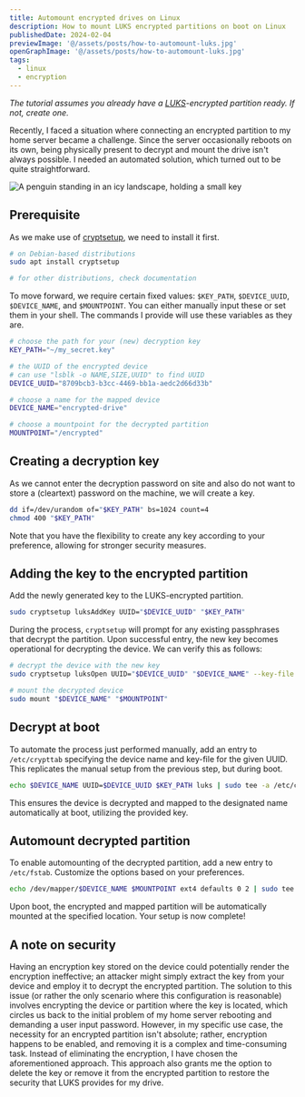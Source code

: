 ```yaml
---
title: Automount encrypted drives on Linux
description: How to mount LUKS encrypted partitions on boot on Linux
publishedDate: 2024-02-04
previewImage: '@/assets/posts/how-to-automount-luks.jpg'
openGraphImage: '@/assets/posts/how-to-automount-luks.jpg'
tags:
  - linux
  - encryption
---
```


_The tutorial assumes you already have a [LUKS](https://en.wikipedia.org/wiki/Linux_Unified_Key_Setup)-encrypted partition ready. If not, create one._

Recently, I faced a situation where connecting an encrypted partition to my home server became a challenge. Since the server occasionally reboots on its own, being physically present to decrypt and mount the drive isn't always possible. I needed an automated solution, which turned out to be quite straightforward.


<Image src={PreviewImage} class="sm:w-2/3 w-4/5 my-0 mx-auto" data-img-embed alt="A penguin standing in an icy landscape, holding a small key" loading="eager"/>

## Prerequisite

As we make use of [cryptsetup](https://gitlab.com/cryptsetup/cryptsetup), we need to install it first.

```bash
# on Debian-based distributions
sudo apt install cryptsetup

# for other distributions, check documentation
```

To move forward, we require certain fixed values: `$KEY_PATH`, `$DEVICE_UUID`, `$DEVICE_NAME`, and `$MOUNTPOINT`. You can either manually input these or set them in your shell. The commands I provide will use these variables as they are.

```bash
# choose the path for your (new) decryption key
KEY_PATH="~/my_secret.key"

# the UUID of the encrypted device
# can use "lsblk -o NAME,SIZE,UUID" to find UUID
DEVICE_UUID="8709bcb3-b3cc-4469-bb1a-aedc2d66d33b"

# choose a name for the mapped device
DEVICE_NAME="encrypted-drive"

# choose a mountpoint for the decrypted partition
MOUNTPOINT="/encrypted"
```

## Creating a decryption key

As we cannot enter the decryption password on site and also do not want to store a (cleartext) password on the machine, we will create a key.

```bash
dd if=/dev/urandom of="$KEY_PATH" bs=1024 count=4
chmod 400 "$KEY_PATH"
```

Note that you have the flexibility to create any key according to your preference, allowing for stronger security measures.

## Adding the key to the encrypted partition

Add the newly generated key to the LUKS-encrypted partition.

```bash
sudo cryptsetup luksAddKey UUID="$DEVICE_UUID" "$KEY_PATH"
```

During the process, `cryptsetup` will prompt for any existing passphrases that decrypt the partition. Upon successful entry, the new key becomes operational for decrypting the device. We can verify this as follows:

```bash
# decrypt the device with the new key
sudo cryptsetup luksOpen UUID="$DEVICE_UUID" "$DEVICE_NAME" --key-file "$KEY_PATH"

# mount the decrypted device
sudo mount "$DEVICE_NAME" "$MOUNTPOINT"
```

## Decrypt at boot

To automate the process just performed manually, add an entry to `/etc/crypttab` specifying the device name and key-file for the given UUID. This replicates the manual setup from the previous step, but during boot.

```bash
echo $DEVICE_NAME UUID=$DEVICE_UUID $KEY_PATH luks | sudo tee -a /etc/crypttab
```

This ensures the device is decrypted and mapped to the designated name automatically at boot, utilizing the provided key.

## Automount decrypted partition

To enable automounting of the decrypted partition, add a new entry to `/etc/fstab`. Customize the options based on your preferences.

```bash
echo /dev/mapper/$DEVICE_NAME $MOUNTPOINT ext4 defaults 0 2 | sudo tee -a /etc/fstab
```

Upon boot, the encrypted and mapped partition will be automatically mounted at the specified location. Your setup is now complete!

## A note on security

Having an encryption key stored on the device could potentially render the encryption ineffective; an attacker might simply extract the key from your device and employ it to decrypt the encrypted partition. The solution to this issue (or rather the only scenario where this configuration is reasonable) involves encrypting the device or partition where the key is located, which circles us back to the initial problem of my home server rebooting and demanding a user input password. However, in my specific use case, the necessity for an encrypted partition isn't absolute; rather, encryption happens to be enabled, and removing it is a complex and time-consuming task. Instead of eliminating the encryption, I have chosen the aforementioned approach. This approach also grants me the option to delete the key or remove it from the encrypted partition to restore the security that LUKS provides for my drive.

